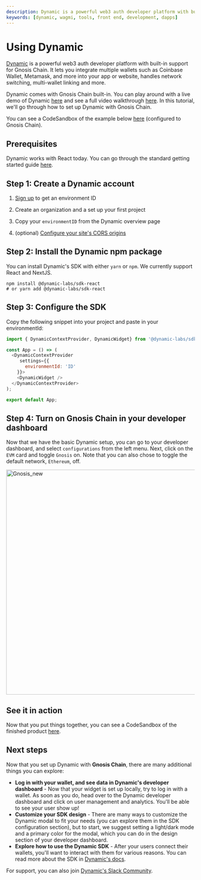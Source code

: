 ```yaml
--- 
description: Dynamic is a powerful web3 auth developer platform with built-in support for Gnosis Chain. It lets you integrate multiple wallets such as Coinbase Wallet, Metamask, and more into your app or website, handles network switching, multi-wallet linking and more. This guide will show you how to use Gnosis Chain with Dynamic.
keywords: [dynamic, wagmi, tools, front end, development, dapps]
---
```


# Using Dynamic

[Dynamic](https://www.dynamic.xyz/) is a powerful web3 auth developer platform with built-in support for Gnosis Chain. It lets you integrate multiple wallets such as Coinbase Wallet, Metamask, and more into your app or website, handles network switching, multi-wallet linking and more.

Dynamic comes with Gnosis Chain built-in. You can play around with a live demo of Dynamic [here](https://demo.dynamic.xyz/)  and see a full video walkthrough [here](https://www.dynamic.xyz/product-walkthrough). In this tutorial, we'll go through how to set up Dynamic with Gnosis Chain.

You can see a CodeSandbox of the example below [here](https://codesandbox.io/s/dynamic-gnosis-chain-demo-vzps4b) (configured to Gnosis Chain).

## Prerequisites

Dynamic works with React today. You can go through the standard getting started guide [here](https://docs.dynamic.xyz/docs/getting-started-with-dynamic). 

## Step 1: Create a Dynamic account

1. [Sign up](https://app.dynamic.xyz) to get an environment ID

2. Create an organization and a set up your first project

3. Copy your `environmentID` from the Dynamic overview page

4. (optional) <a href="doc:security" target="_blank"> Configure your site's CORS origins</a> 

## Step 2: Install the Dynamic npm package

You can install Dynamic's SDK with either `yarn` or `npm`. We currently support React and NextJS.

```shell
npm install @dynamic-labs/sdk-react
# or yarn add @dynamic-labs/sdk-react
```



## Step 3: Configure the SDK

Copy the following snippet into your project and paste in your environmentId:

```javascript
import { DynamicContextProvider, DynamicWidget} from '@dynamic-labs/sdk-react';

const App = () => (
  <DynamicContextProvider
     settings={{
       environmentId: 'ID'
    }}>
    <DynamicWidget /> 
  </DynamicContextProvider>
);

export default App;
```



## Step 4: Turn on Gnosis Chain in your developer dashboard

Now that we have the basic Dynamic setup, you can go to your developer dashboard, and select `configurations` from the left menu. Next, click on the `EVM` card and toggle `Gnosis` on. Note that you can also chose to toggle the default network, `Ethereum`, off.

<img width="600" alt="Gnosis_new" src="https://user-images.githubusercontent.com/1596208/228478128-925acb34-1f5d-45a5-bd2a-c6467af265a7.png" />



## See it in action

Now that you put things together, you can see a CodeSandbox of the finished product [here](https://codesandbox.io/s/dynamic-gnosis-chain-demo-vzps4b).

## Next steps

Now that you set up Dynamic with **Gnosis Chain**, there are many additional things you can explore:

- **Log in with your wallet, and see data in Dynamic's developer dashboard** - Now that your widget is set up locally, try to log in with a wallet. As soon as you do, head over to the Dynamic developer dashboard and click on user management and analytics. You'll be able to see your user show up!
- **Customize your SDK design** - There are many ways to customize the Dynamic modal to fit your needs (you can explore them in the SDK configuration section), but to start, we suggest setting a light/dark mode and a primary color for the modal, which you can do in the design section of your developer dashboard.
- **Explore how to use the Dynamic SDK** - After your users connect their wallets, you'll want to interact with them for various reasons. You can read more about the SDK in [Dynamic's docs](https://docs.dynamic.xyz).

For support, you can also join [Dynamic's Slack Community](https://www.dynamic.xyz/slack).
